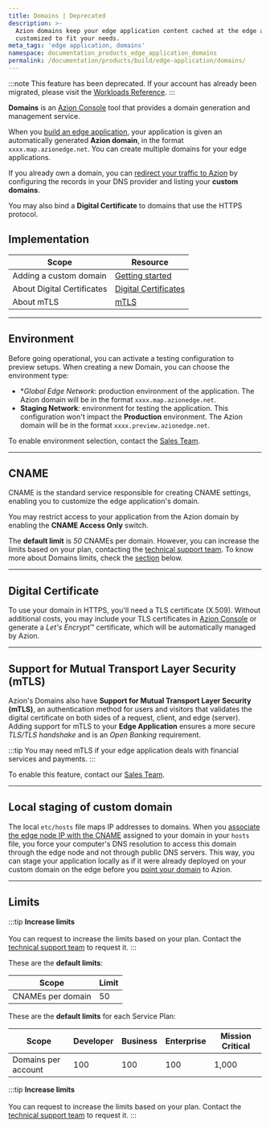 ```yaml
---
title: Domains | Deprecated
description: >-
  Azion domains keep your edge application content cached at the edge and can be
  customized to fit your needs.
meta_tags: 'edge application, domains'
namespace: documentation_products_edge_application_domains
permalink: /documentation/products/build/edge-application/domains/
---
```




<Apiv4Rollout />

:::note
This feature has been deprecated. If your account has already been migrated, please visit the [Workloads Reference](/en/documentation/products/secure/workloads/).
:::

**Domains** is an [Azion Console](https://console.azion.com) tool that provides a domain generation and management service.

When you [build an edge application](/en/documentation/products/guides/build/build-an-application/), your application is given an automatically generated **Azion domain**, in the format `xxxx.map.azionedge.net`. You can create multiple domains for your edge applications.

If you already own a domain, you can [redirect your traffic to Azion](/en/documentation/products/guides/point-domain-to-azion/) by configuring the records in your DNS provider and listing your **custom domains**.

You may also bind a **Digital Certificate** to domains that use the HTTPS protocol.

## Implementation

| Scope | Resource |
| --- | --- |
| Adding a custom domain | [Getting started](/en/documentation/products/guides/configure-a-domain/) |
| About Digital Certificates | [Digital Certificates](/en/documentation/products/secure/edge-firewall/digital-certificates/) |
| About mTLS | [mTLS](/en/documentation/products/secure/edge-firewall/mtls/) |

---

## Environment

Before going operational, you can activate a testing configuration to preview setups. When creating a new Domain, you can choose the environment type:

- **Global Edge Network*: production environment of the application. The Azion domain will be in the format `xxxx.map.azionedge.net`.
- **Staging Network**: environment for testing the application. This configuration won't impact the **Production** environment. The Azion domain will be in the format `xxxx.preview.azionedge.net`.

To enable environment selection, contact the [Sales Team](https://www.azion.com/en/contact-sales/).

---

## CNAME

CNAME is the standard service responsible for creating CNAME settings, enabling you to customize the edge application's domain.

You may restrict access to your application from the Azion domain by enabling the **CNAME Access Only** switch.

The **default limit** is *50* CNAMEs per domain. However, you can increase the limits based on your plan, contacting the [technical support team](/en/documentation/services/support/). To know more about Domains limits, check the [section](#limits) below.

---

## Digital Certificate

To use your domain in HTTPS, you'll need a TLS certificate (X.509). Without additional costs, you may include your TLS certificates in [Azion Console](https://console.azion.com) or generate a *Let's Encrypt*™ certificate, which will be automatically managed by Azion.

---

## Support for Mutual Transport Layer Security (mTLS)

Azion's Domains also have **Support for Mutual Transport Layer Security (mTLS)**, an authentication method for users and visitors that validates the digital certificate on both sides of a request, client, and edge (server). Adding support for mTLS to your **Edge Application** ensures a more secure *TLS/TLS handshake* and is an *Open Banking* requirement.

:::tip
You may need mTLS if your edge application deals with financial services and payments.
:::

To enable this feature, contact our [Sales Team](https://www.azion.com/en/contact-sales/).

---

## Local staging of custom domain

The local `etc/hosts` file maps IP addresses to domains. When you [associate the edge node IP with the CNAME](/en/documentation/products/guides/stage-edge-application-through-hosts-file/) assigned to your domain in your `hosts` file, you force your computer's DNS resolution to access this domain through the edge node and not through public DNS servers. This way, you can stage your application locally as if it were already deployed on your custom domain on the edge before you [point your domain](/en/documentation/products/guides/point-domain-to-azion/) to Azion.

---

## Limits

:::tip
**Increase limits** <br></br>
You can request to increase the limits based on your plan. Contact the [technical support team](/en/documentation/services/support/) to request it.
:::

These are the **default limits**:

| Scope | Limit |
| --- | --- |
| CNAMEs per domain | 50 |

These are the **default limits** for each Service Plan:

| Scope | Developer | Business | Enterprise | Mission Critical |
| --- | --- | --- | --- | ---|
| Domains per account | 100 | 100 | 100 | 1,000 |

:::tip
**Increase limits** <br></br>
You can request to increase the limits based on your plan. Contact the [technical support team](/en/documentation/services/support/) to request it.
:::
